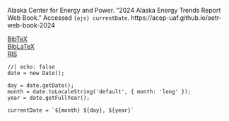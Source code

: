 Alaska Center for Energy and Power. "2024 Alaska Energy Trends Report Web Book." Accessed `{ojs} currentDate`. https://acep-uaf.github.io/aetr-web-book-2024

[BibTeX](/citations/aetr_web_book_2024.bibtex)  
[BibLaTeX](/citations/aetr_web_book_2024.bib)  
[RIS](/citations/aetr_web_book_2024.ris)  


```ojs
//| echo: false
date = new Date();

day = date.getDate();
month = date.toLocaleString('default', { month: 'long' });
year = date.getFullYear();

currentDate = `${month} ${day}, ${year}`

```
